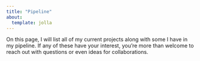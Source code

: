 ```yaml
---
title: "Pipeline"
about:
  template: jolla
---
```


On this page, I will list all of my current projects along with some I have in my pipeline. If any of these have your interest, you're more than welcome to reach out with questions or even ideas for collaborations.